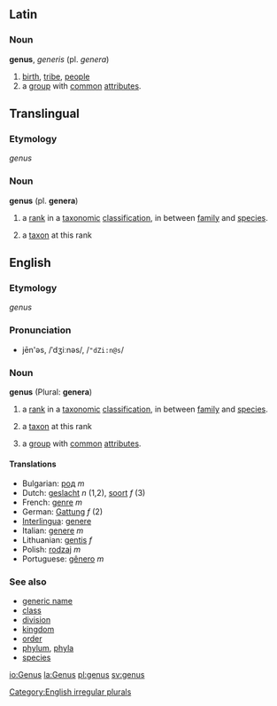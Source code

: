 {{wikipedia}}
==Latin==
=== Noun ===
'''genus''', ''generis'' (pl. ''genera'')
# [[birth]], [[tribe]], [[people]]
# a [[group]] with [[common]] [[attribute]]s.

==Translingual==
===Etymology===
{{L.}} ''genus''
=== Noun ===
'''genus''' (pl. '''genera''')
#{{botany}} a [[rank]] in a [[taxonomic]] [[classification]], in between [[family]] and [[species]].
#{{botany}} a [[taxon]] at this rank

==English==
===Etymology===
{{L.}} ''genus''
===Pronunciation===
*jēn'əs, /ˈdʒiːnəs/, /<tt>"dZi:n@s</tt>/

=== Noun ===
'''genus''' (Plural: '''genera''')
#{{taxonomy}} a [[rank]] in a [[taxonomic]] [[classification]], in between [[family]] and [[species]].
#{{taxonomy}} a [[taxon]] at this rank
#a [[group]] with [[common]] [[attribute]]s.

==== Translations ====
*Bulgarian: [[род]] ''m''
*Dutch: [[geslacht]] ''n'' (1,2), [[soort]] ''f'' (3)
*French: [[genre]] ''m''
*German: [[Gattung]] ''f'' (2)
*[[Interlingua]]: [[genere]]
*Italian: [[genere]] ''m''
*Lithuanian: [[gentis]] ''f''
*Polish: [[rodzaj]] ''m''
*Portuguese: [[gênero]] ''m''

===See also===
*[[generic name]]
*[[class]]
*[[division]]
*[[kingdom]]
*[[order]]
*[[phylum]], [[phyla]]
*[[species]]

[[Category:English irregular plurals]]

[[io:Genus]]
[[la:Genus]]
[[pl:genus]]
[[sv:genus]]